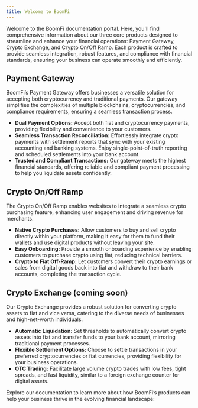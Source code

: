 ```yaml
---
title: Welcome to BoomFi
---
```


Welcome to the BoomFi documentation portal. Here, you'll find comprehensive information about our three core products designed to streamline and enhance your financial operations: Payment Gateway, Crypto Exchange, and Crypto On/Off Ramp. Each product is crafted to provide seamless integration, robust features, and compliance with financial standards, ensuring your business can operate smoothly and efficiently.

## Payment Gateway

BoomFi’s Payment Gateway offers businesses a versatile solution for accepting both cryptocurrency and traditional payments. Our gateway simplifies the complexities of multiple blockchains, cryptocurrencies, and compliance requirements, ensuring a seamless transaction process.

- **Dual Payment Options:** Accept both fiat and cryptocurrency payments, providing flexibility and convenience to your customers.
- **Seamless Transaction Reconciliation:** Effortlessly integrate crypto payments with settlement reports that sync with your existing accounting and banking systems. Enjoy single-point-of-truth reporting and scheduled settlements into your bank account.
- **Trusted and Compliant Transactions:** Our gateway meets the highest financial standards, offering reliable and compliant payment processing to help you liquidate assets confidently.

## Crypto On/Off Ramp

The Crypto On/Off Ramp enables websites to integrate a seamless crypto purchasing feature, enhancing user engagement and driving revenue for merchants.

- **Native Crypto Purchases:** Allow customers to buy and sell crypto directly within your platform, making it easy for them to fund their wallets and use digital products without leaving your site.
- **Easy Onboarding:** Provide a smooth onboarding experience by enabling customers to purchase crypto using fiat, reducing technical barriers.
- **Crypto to Fiat Off-Ramp:** Let customers convert their crypto earnings or sales from digital goods back into fiat and withdraw to their bank accounts, completing the transaction cycle.

## Crypto Exchange (coming soon)

Our Crypto Exchange provides a robust solution for converting crypto assets to fiat and vice versa, catering to the diverse needs of businesses and high-net-worth individuals.

- **Automatic Liquidation:** Set thresholds to automatically convert crypto assets into fiat and transfer funds to your bank account, mirroring traditional payment processes.
- **Flexible Settlement Options:** Choose to settle transactions in your preferred cryptocurrencies or fiat currencies, providing flexibility for your business operations.
- **OTC Trading:** Facilitate large volume crypto trades with low fees, tight spreads, and fast liquidity, similar to a foreign exchange counter for digital assets.

Explore our documentation to learn more about how BoomFi’s products can help your business thrive in the evolving financial landscape:

<Card 
  title="Networks & Currencies" 
  link="/docs/networks-and-currencies" 
  image="/media/cards/networks_currencies.svg"
/>

<Card 
  title="Pricing & Fees" 
  link="/docs/pricing-and-fees" 
  image="/media/cards/pricing_fees.svg"
/>

<Card 
  title="Account Verification & Limits" 
  link="/docs/account-verification-limits" 
  image="/media/images/account-verification-limits.svg"
/>

<Card 
  title="Unsupported Countries" 
  link="/docs/unsupported-countries" 
  image="/media/images/unsupported-countries.svg"
/>

<Card 
  title="Unsupported Business Activities" 
  link="/docs/unsupported-business-activities" 
  image="/media/images/unsupported-business-activities.svg"
/>